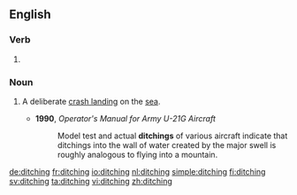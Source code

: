 ==English==

===Verb===
{{head|en|present participle}}

# {{present participle of|ditch|lang=en}}

===Noun===
{{en-noun}}

# {{context|aviation|lang=en}} A deliberate [[crash landing]] on the [[sea]].
#* '''1990''', ''Operator's Manual for Army U-21G Aircraft''
#*: Model test and actual '''ditchings''' of various aircraft indicate that ditchings into the wall of water created by the major swell is roughly analogous to flying into a mountain.

[[de:ditching]]
[[fr:ditching]]
[[io:ditching]]
[[nl:ditching]]
[[simple:ditching]]
[[fi:ditching]]
[[sv:ditching]]
[[ta:ditching]]
[[vi:ditching]]
[[zh:ditching]]
